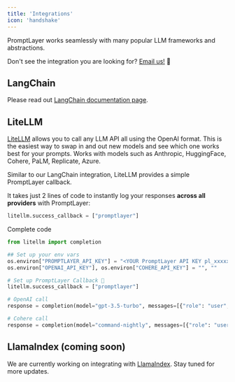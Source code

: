 ```yaml
---
title: 'Integrations'
icon: 'handshake'
---
```


PromptLayer works seamlessly with many popular LLM frameworks and abstractions.

Don't see the integration you are looking for? [Email us!](mailto:hello@promptlayer.com) 👋

## LangChain

Please read out [LangChain documentation page](/languages/langchain).

## LiteLLM

[LiteLLM](https://github.com/BerriAI/litellm) allows you to call any LLM API all using the OpenAI format. This is the easiest way to swap in and out new models and see which one works best for your prompts. Works with models such as Anthropic, HuggingFace, Cohere, PaLM, Replicate, Azure.


Similar to our LangChain integration, LiteLLM provides a simple PromptLayer callback.

It takes just 2 lines of code to instantly log your responses **across all providers** with PromptLayer:


```python
litellm.success_callback = ["promptlayer"]
```

Complete code

```python
from litellm import completion

## Set up your env vars
os.environ["PROMPTLAYER_API_KEY"] = "<YOUR PromptLayer API KEY pl_xxxxxx>"
os.environ["OPENAI_API_KEY"], os.environ["COHERE_API_KEY"] = "", ""

# Set up PromptLayer Callback 🍰
litellm.success_callback = ["promptlayer"]

# OpenAI call
response = completion(model="gpt-3.5-turbo", messages=[{"role": "user", "content": "Hi 👋 - I'm openai"}])

# Cohere call
response = completion(model="command-nightly", messages=[{"role": "user", "content": "Hi 👋 - I'm cohere"}])
```

## LlamaIndex (coming soon)

We are currently working on integrating with [LlamaIndex](https://www.llamaindex.ai/). Stay tuned for more updates.

